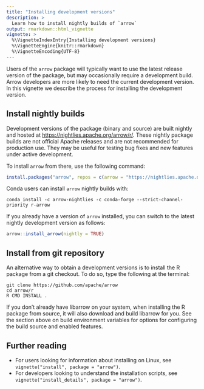 ```yaml
---
title: "Installing development versions"
description: >
  Learn how to install nightly builds of `arrow` 
output: rmarkdown::html_vignette
vignette: >
  %\VignetteIndexEntry{Installing development versions}
  %\VignetteEngine{knitr::rmarkdown}
  %\VignetteEncoding{UTF-8}
---
```


Users of the `arrow` package will typically want to use the latest release version of the package, but may occasionally require a development build. Arrow developers are more likely to need the current development version. In this vignette we describe the process for installing the development version.

## Install nightly builds

Development versions of the package (binary and source) are built
nightly and hosted at <https://nightlies.apache.org/arrow/r/>. 
These nightly package builds are not official Apache releases and are
not recommended for production use. They may be useful for testing bug
fixes and new features under active development.

To install `arrow` from there, use the following command:

``` r
install.packages("arrow", repos = c(arrow = "https://nightlies.apache.org/arrow/r", getOption("repos")))
```

Conda users can install `arrow` nightly builds with:

``` shell
conda install -c arrow-nightlies -c conda-forge --strict-channel-priority r-arrow
```

If you already have a version of `arrow` installed, you can switch to
the latest nightly development version as follows:

``` r
arrow::install_arrow(nightly = TRUE)
```

## Install from git repository

An alternative way to obtain a development versions is to install the R package from a git checkout. To do so, type the following at the terminal:

```shell
git clone https://github.com/apache/arrow
cd arrow/r
R CMD INSTALL .
```

If you don't already have libarrow on your system,
when installing the R package from source, it will also download and build
libarrow for you. See the section above on build environment
variables for options for configuring the build source and enabled features.

## Further reading

- For users looking for information about installing on Linux, see `vignette("install", package = "arrow")`.
- For developers looking to understand the installation scripts, see `vignette("install_details", package = "arrow")`.



